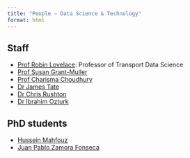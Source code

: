 ```yaml
---
title: "People — Data Science & Technology"
format: html
---
```


<!-- Below are staff and doctoral researchers at ITS Leeds with a focus on Artificial Intelligence, Machine Learning, and Data Science. 🤖📊 -->

## Staff

- [Prof Robin Lovelace](https://environment.leeds.ac.uk/transport/staff/953/professor-robin-lovelace): Professor of Transport Data Science
- [Prof Susan Grant-Muller](https://environment.leeds.ac.uk/transport/staff/932/professor-susan-grant-muller)
- [Prof Charisma Choudhury](https://environment.leeds.ac.uk/transport/staff/924/professor-charisma-choudhury)
- [Dr James Tate](https://environment.leeds.ac.uk/transport/staff/980/dr-james-tate)
- [Dr Chris Rushton](https://environment.leeds.ac.uk/transport/staff/8835/dr-chris-rushton)
- [Dr Ibrahim Ozturk](https://environment.leeds.ac.uk/transport/staff/10087/dr-ibrahim-ozturk)

## PhD students

- [Hussein Mahfouz](https://environment.leeds.ac.uk/transport/pgr/11201/hussein-mahfouz)
- [Juan Pablo Zamora Fonseca](https://environment.leeds.ac.uk/geography/pgr/11291/juan-p-fonseca-zamora)

